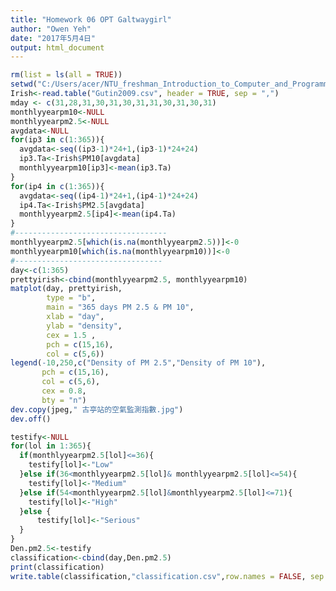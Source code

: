 ```yaml
---
title: "Homework 06 OPT Galtwaygirl"
author: "Owen Yeh"
date: "2017年5月4日"
output: html_document
---
```


```r
rm(list = ls(all = TRUE))
setwd("C:/Users/acer/NTU_freshman_Introduction_to_Computer_and_Programming_Geography_department/week11/CEIHW")
Irish<-read.table("Gutin2009.csv", header = TRUE, sep = ",")
mday <- c(31,28,31,30,31,30,31,31,30,31,30,31) 
monthlyyearpm10<-NULL
monthlyyearpm2.5<-NULL
avgdata<-NULL
for(ip3 in c(1:365)){
  avgdata<-seq((ip3-1)*24+1,(ip3-1)*24+24)
  ip3.Ta<-Irish$PM10[avgdata]
  monthlyyearpm10[ip3]<-mean(ip3.Ta)
}
for(ip4 in c(1:365)){
  avgdata<-seq((ip4-1)*24+1,(ip4-1)*24+24)
  ip4.Ta<-Irish$PM2.5[avgdata]
  monthlyyearpm2.5[ip4]<-mean(ip4.Ta)
}
#----------------------------------
monthlyyearpm2.5[which(is.na(monthlyyearpm2.5))]<-0
monthlyyearpm10[which(is.na(monthlyyearpm10))]<-0
#---------------------------------
day<-c(1:365)
prettyirish<-cbind(monthlyyearpm2.5, monthlyyearpm10)
matplot(day, prettyirish,
        type = "b",
        main = "365 days PM 2.5 & PM 10",
        xlab = "day",
        ylab = "density", 
        cex = 1.5 , 
        pch = c(15,16),
        col = c(5,6))
legend(-10,250,c("Density of PM 2.5","Density of PM 10"),
       pch = c(15,16),
       col = c(5,6),
       cex = 0.8,
       bty = "n")
dev.copy(jpeg," 古亭站的空氣監測指數.jpg")
dev.off()

testify<-NULL
for(lol in 1:365){
  if(monthlyyearpm2.5[lol]<=36){
    testify[lol]<-"Low"
  }else if(36<monthlyyearpm2.5[lol]& monthlyyearpm2.5[lol]<=54){
    testify[lol]<-"Medium"
  }else if(54<monthlyyearpm2.5[lol]&monthlyyearpm2.5[lol]<=71){
    testify[lol]<-"High"
  }else {
      testify[lol]<-"Serious"
  }
}
Den.pm2.5<-testify
classification<-cbind(day,Den.pm2.5)
print(classification)
write.table(classification,"classification.csv",row.names = FALSE, sep = ",")


```
